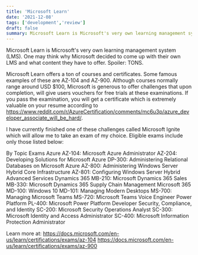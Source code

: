 ```yaml
---
title: 'Microsoft Learn'
date: '2021-12-08'
tags: ['development','review'] 
draft: false
summary: Microsoft Learn is Microsoft's very own learning management system (LMS)
---
```



Microsoft Learn is Microsoft's very own learning management system (LMS). One may think why Microsoft decided to come up with their own LMS and what content they have to offer. Spoiler: TONS.

Microsoft Learn offers a ton of courses and certificates. Some famous examples of these are AZ-104 and AZ-900. Although courses normally range around USD $100, Microsoft is generous to offer challenges that upon completion, will give users vouchers for free trials at these examinations. If you pass the examination, you will get a certificate which is extremely valuable on your resume according to https://www.reddit.com/r/AzureCertification/comments/mc6u3p/azure_developer_associate_will_be_hard/.

I have currently finished one of these challenges called Microsoft Ignite which will allow me to take an exam of my choice. Eligible exams include only those listed below:

By Topic	Exams
Azure	AZ-104: Microsoft Azure Administrator
AZ-204: Developing Solutions for Microsoft Azure
DP-300: Administering Relational Databases on Microsoft Azure
AZ-800: Administering Windows Server Hybrid Core Infrastructure
AZ-801: Configuring Windows Server Hybrid Advanced Services
Dynamics 365	MB-210: Microsoft Dynamics 365 Sales
MB-330: Microsoft Dynamics 365 Supply Chain Management
Microsoft 365	MD-100: Windows 10
MD-101: Managing Modern Desktops
MS-700: Managing Microsoft Teams
MS-720: Microsoft Teams Voice Engineer
Power Platform	PL-400: Microsoft Power Platform Developer
Security, Compliance, and Identity	SC-200: Microsoft Security Operations Analyst
SC-300: Microsoft Identity and Access Administrator
SC-400: Microsoft Information Protection Administrator

Learn more at: 
https://docs.microsoft.com/en-us/learn/certifications/exams/az-104
https://docs.microsoft.com/en-us/learn/certifications/exams/az-900
